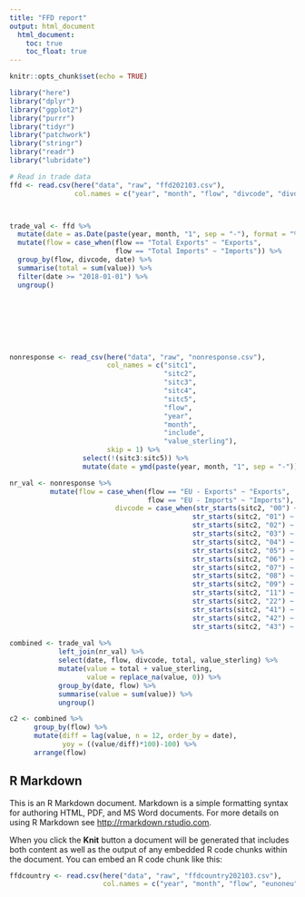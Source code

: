```yaml
---
title: "FFD report"
output: html_document
  html_document:
    toc: true
    toc_float: true
---
```


```r
knitr::opts_chunk$set(echo = TRUE)

library("here")
library("dplyr")
library("ggplot2")
library("purrr")
library("tidyr")
library("patchwork")
library("stringr")
library("readr")
library("lubridate")

# Read in trade data
ffd <- read.csv(here("data", "raw", "ffd202103.csv"),
                col.names = c("year", "month", "flow", "divcode", "divdesc", "product", "value", "tonnes"))



trade_val <- ffd %>% 
  mutate(date = as.Date(paste(year, month, "1", sep = "-"), format = "%Y-%m-%d")) %>% 
  mutate(flow = case_when(flow == "Total Exports" ~ "Exports",
                          flow == "Total Imports" ~ "Imports")) %>% 
  group_by(flow, divcode, date) %>% 
  summarise(total = sum(value)) %>% 
  filter(date >= "2018-01-01") %>% 
  ungroup()








nonresponse <- read_csv(here("data", "raw", "nonresponse.csv"),
                        col_names = c("sitc1",
                                      "sitc2",
                                      "sitc3",
                                      "sitc4",
                                      "sitc5",
                                      "flow",
                                      "year",
                                      "month",
                                      "include",
                                      "value_sterling"),
                        skip = 1) %>% 
                  select(!(sitc3:sitc5)) %>% 
                  mutate(date = ymd(paste(year, month, "1", sep = "-")))

nr_val <- nonresponse %>% 
          mutate(flow = case_when(flow == "EU - Exports" ~ "Exports",
                                  flow == "EU - Imports" ~ "Imports"),
                          divcode = case_when(str_starts(sitc2, "00") ~ 0,
                                             str_starts(sitc2, "01") ~ 1,
                                             str_starts(sitc2, "02") ~ 2,
                                             str_starts(sitc2, "03") ~ 3,
                                             str_starts(sitc2, "04") ~ 4,
                                             str_starts(sitc2, "05") ~ 5,
                                             str_starts(sitc2, "06") ~ 6,
                                             str_starts(sitc2, "07") ~ 7,
                                             str_starts(sitc2, "08") ~ 8,
                                             str_starts(sitc2, "09") ~ 9,
                                             str_starts(sitc2, "11") ~ 11,
                                             str_starts(sitc2, "22") ~ 22,
                                             str_starts(sitc2, "41") ~ 41,
                                             str_starts(sitc2, "42") ~ 42,
                                             str_starts(sitc2, "43") ~ 43))
          
combined <- trade_val %>% 
            left_join(nr_val) %>% 
            select(date, flow, divcode, total, value_sterling) %>% 
            mutate(value = total + value_sterling,
                   value = replace_na(value, 0)) %>% 
            group_by(date, flow) %>% 
            summarise(value = sum(value)) %>% 
            ungroup()

c2 <- combined %>% 
      group_by(flow) %>%
      mutate(diff = lag(value, n = 12, order_by = date),
             yoy = ((value/diff)*100)-100) %>% 
      arrange(flow)

```

## R Markdown

This is an R Markdown document. Markdown is a simple formatting syntax for authoring HTML, PDF, and MS Word documents. For more details on using R Markdown see <http://rmarkdown.rstudio.com>.

When you click the **Knit** button a document will be generated that includes both content as well as the output of any embedded R code chunks within the document. You can embed an R code chunk like this:

```r
ffdcountry <- read.csv(here("data", "raw", "ffdcountry202103.csv"),
                       col.names = c("year", "month", "flow", "eunoneu", "country", "divcode", "divdesc", "value", "tonnes"))



```

